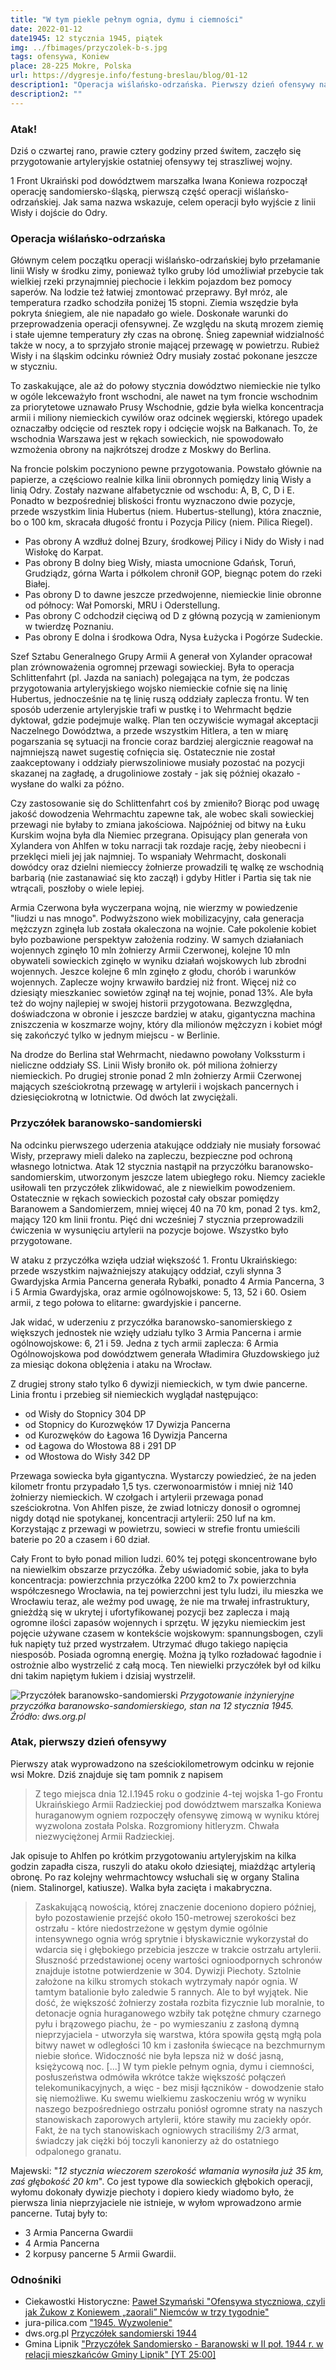 ```yaml
---
title: "W tym piekle pełnym ognia, dymu i ciemności"
date: 2022-01-12
date1945: 12 stycznia 1945, piątek
img: ../fbimages/przyczolek-b-s.jpg
tags: ofensywa, Koniew
place: 28-225 Mokre, Polska
url: https://dygresje.info/festung-breslau/blog/01-12
description1: "Operacja wiślańsko-odrzańska. Pierwszy dzień ofensywy na odcinku przyczółka baranowsko-sandomierskiego."
description2: ""
---
```


### Atak!

Dziś o czwartej rano, prawie cztery godziny przed świtem, zaczęło się przygotowanie artyleryjskie ostatniej ofensywy tej straszliwej wojny.

1 Front Ukraiński pod dowództwem marszałka Iwana Koniewa rozpoczął operację sandomiersko-śląską, pierwszą część operacji wiślańsko-odrzańskiej. Jak sama nazwa wskazuje, celem operacji było wyjście z linii Wisły i dojście do Odry.

### Operacja wiślańsko-odrzańska

Głównym celem początku operacji wiślańsko-odrzańskiej było przełamanie linii Wisły w środku zimy, ponieważ tylko gruby lód umożliwiał przebycie tak wielkiej rzeki przynajmniej piechocie i lekkim pojazdom bez pomocy saperów. Na lodzie też łatwiej zmontować przeprawy. Był mróz, ale temperatura rzadko schodziła poniżej 15 stopni. Ziemia wszędzie była pokryta śniegiem, ale nie napadało go wiele. Doskonałe warunki do przeprowadzenia operacji ofensywnej. Ze względu na skutą mrozem ziemię i stałe ujemne temperatury zły czas na obronę. Śnieg zapewniał widzialność także w nocy, a to sprzyjało stronie mającej przewagę w powietrzu. Rubież Wisły i na śląskim odcinku również Odry musiały zostać pokonane jeszcze w styczniu.

To zaskakujące, ale aż do połowy stycznia dowództwo niemieckie nie tylko w ogóle lekceważyło front wschodni, ale nawet na tym froncie wschodnim za priorytetowe uznawało Prusy Wschodnie, gdzie była wielka koncentracja armii i miliony niemieckich cywilów oraz odcinek węgierski, którego upadek oznaczałby odcięcie od resztek ropy i odcięcie wojsk na Bałkanach. To, że wschodnia Warszawa jest w rękach sowieckich, nie spowodowało wzmożenia obrony na najkrótszej drodze z Moskwy do Berlina.

Na froncie polskim poczyniono pewne przygotowania. Powstało głównie na papierze, a częściowo realnie kilka linii obronnych pomiędzy linią Wisły a linią Odry. Zostały nazwane alfabetycznie od wschodu: A, B, C, D i E. Ponadto w bezpośredniej bliskości frontu wyznaczono dwie pozycje, przede wszystkim linia Hubertus (niem. Hubertus-stellung), która znacznie, bo o 100 km, skracała długość frontu i Pozycja Pilicy (niem. Pilica Riegel).

- Pas obrony A wzdłuż dolnej Bzury, środkowej Pilicy i Nidy do Wisły i nad Wisłokę do Karpat.
- Pas obrony B dolny bieg Wisły, miasta umocnione Gdańsk, Toruń, Grudziądz, górna Warta i półkolem chronił GOP, biegnąc potem do rzeki Białej.
- Pas obrony D to dawne jeszcze przedwojenne, niemieckie linie obronne od północy: Wał Pomorski, MRU i Oderstellung.
- Pas obrony C odchodził cięciwą od D z główną pozycją w zamienionym w twierdzę Poznaniu.
- Pas obrony E dolna i środkowa Odra, Nysa Łużycka i Pogórze Sudeckie.

Szef Sztabu Generalnego Grupy Armii A generał von Xylander opracował plan zrównoważenia ogromnej przewagi sowieckiej. Była to operacja Schlittenfahrt (pl. Jazda na saniach) polegająca na tym, że podczas przygotowania artyleryjskiego wojsko niemieckie cofnie się na linię Hubertus, jednocześnie na tę linię ruszą oddziały zaplecza frontu. W ten sposób uderzenie artyleryjskie trafi w pustkę i to Wehrmacht będzie dyktował, gdzie podejmuje walkę. Plan ten oczywiście wymagał akceptacji Naczelnego Dowództwa, a przede wszystkim Hitlera, a ten w miarę pogarszania sę sytuacji na froncie coraz bardziej alergicznie reagował na najmniejszą nawet sugestię cofnięcia się. Ostatecznie nie został zaakceptowany i oddziały pierwszoliniowe musiały pozostać na pozycji skazanej na zagładę, a drugoliniowe zostały - jak się później okazało - wysłane do walki za późno.

Czy zastosowanie się do Schlittenfahrt coś by zmieniło? Biorąc pod uwagę jakość dowodzenia Wehrmachtu zapewne tak, ale wobec skali sowieckiej przewagi nie byłaby to zmiana jakościowa. Najpóźniej od bitwy na Łuku Kurskim wojna była dla Niemiec przegrana. Opisujący plan generała von Xylandera von Ahlfen w toku narracji tak rozdaje rację, żeby nieobecni i przeklęci mieli jej jak najmniej. To wspaniały Wehrmacht, doskonali dowódcy oraz dzielni niemieccy żołnierze prowadzili tę walkę ze wschodnią barbarią (nie zastanawiać się kto zaczął) i gdyby Hitler i Partia się tak nie wtrącali, poszłoby o wiele lepiej.

Armia Czerwona była wyczerpana wojną, nie wierzmy w powiedzenie "liudzi u nas mnogo". Podwyższono wiek mobilizacyjny, cała generacja mężczyzn zginęła lub została okaleczona na wojnie. Całe pokolenie kobiet było pozbawione perspektyw założenia rodziny. W samych działaniach wojennych zginęło 10 mln żołnierzy Armii Czerwonej, kolejne 10 mln obywateli sowieckich zginęło w wyniku działań wojskowych lub zbrodni wojennych. Jeszce kolejne 6 mln zginęło z głodu, chorób i warunków wojennych. Zaplecze wojny krwawiło bardziej niż front. Więcej niż co dziesiąty mieszkaniec sowietów zginął na tej wojnie, ponad 13%. Ale była też do wojny najlepiej w swojej historii przygotowana. Bezwzględna, doświadczona w obronie i jeszcze bardziej w ataku, gigantyczna machina zniszczenia w koszmarze wojny, który dla milionów mężczyzn i kobiet mógł się zakończyć tylko w jednym miejscu - w Berlinie.

Na drodze do Berlina stał Wehrmacht, niedawno powołany Volkssturm i nieliczne oddziały SS. Linii Wisły broniło ok. pół miliona żołnierzy niemieckich. Po drugiej stronie ponad 2 mln żołnierzy Armii Czerwonej mających sześciokrotną przewagę w artylerii i wojskach pancernych i dziesięciokrotną w lotnictwie. Od dwóch lat zwyciężali.

### Przyczółek baranowsko-sandomierski

Na odcinku pierwszego uderzenia atakujące oddziały nie musiały forsować Wisły, przeprawy mieli daleko na zapleczu, bezpieczne pod ochroną własnego lotnictwa. Atak 12 stycznia nastąpił na przyczółku baranowsko-sandomierskim, utworzonym jeszcze latem ubiegłego roku. Niemcy zaciekle usiłowali ten przyczółek zlikwidować, ale z niewielkim powodzeniem. Ostatecznie w rękach sowieckich pozostał cały obszar pomiędzy Baranowem a Sandomierzem, mniej więcej 40 na 70 km, ponad 2 tys. km2, mający 120 km linii frontu. Pięć dni wcześniej 7 stycznia przeprowadzili ćwiczenia w wysunięciu artylerii na pozycje bojowe. Wszystko było przygotowane.

W ataku z przyczółka wzięła udział większość 1. Frontu Ukraińskiego: przede wszystkim najważniejszy atakujący oddział, czyli słynna 3 Gwardyjska Armia Pancerna generała Rybałki, ponadto 4 Armia Pancerna, 3 i 5 Armia Gwardyjska, oraz armie ogólnowojskowe: 5, 13, 52 i 60. Osiem armii, z tego połowa to elitarne: gwardyjskie i pancerne.

Jak widać, w uderzeniu z przyczółka baranowsko-sanomierskiego z większych jednostek nie wzięły udziału tylko 3 Armia Pancerna i armie ogólnowojskowe: 6, 21 i 59. Jedna z tych armii zaplecza: 6 Armia Ogólnowojskowa pod dowództwem generała Władimira Głuzdowskiego już za miesiąc dokona oblężenia i ataku na Wrocław.

Z drugiej strony stało tylko 6 dywizji niemieckich, w tym dwie pancerne. Linia frontu i przebieg sił niemieckich wyglądał następująco:

- od Wisły do Stopnicy 304 DP
- od Stopnicy do Kurozwęków 17 Dywizja Pancerna
- od Kurozwęków do Łagowa 16 Dywizja Pancerna
- od Łagowa do Włostowa 88 i 291 DP
- od Włostowa do Wisły 342 DP

Przewaga sowiecka była gigantyczna. Wystarczy powiedzieć, że na jeden kilometr frontu przypadało 1,5 tys. czerwonoarmistów i mniej niż 140 żołnierzy niemieckich. W czołgach i artylerii przewaga ponad sześciokrotna. Von Ahlfen pisze, że zwiad lotniczy donosił o ogromnej nigdy dotąd nie spotykanej, koncentracji artylerii: 250 luf na km. Korzystając z przewagi w powietrzu, sowieci w strefie frontu umieścili baterie po 20 a czasem i 60 dział.

Cały Front to było ponad milion ludzi. 60% tej potęgi skoncentrowane było na niewielkim obszarze przyczółka. Żeby uświadomić sobie, jaka to była koncentracja: powierzchnia przyczółka 2200 km2 to 7x powierzchnia współczesnego Wrocławia, na tej powierzchni jest tylu ludzi, ilu mieszka we Wrocławiu teraz, ale weźmy pod uwagę, że nie ma trwałej infrastruktury, gnieżdżą się w ukrytej i ufortyfikowanej pozycji bez zaplecza i mają ogromne ilości zapasów wojennych i sprzętu. W języku niemieckim jest pojęcie używane czasem w kontekście wojskowym: spannungsbogen, czyli łuk napięty tuż przed wystrzałem. Utrzymać długo takiego napięcia niesposób. Posiada ogromną energię. Można ją tylko rozładować łagodnie i ostrożnie albo wystrzelić z całą mocą. Ten niewielki przyczółek był od kilku dni takim napiętym łukiem i dzisiaj wystrzelił.

![Przyczółek baranowsko-sandomierski](../fbimages/przyczolek-b-s.jpg)
*Przygotowanie inżynieryjne przyczółka baranowsko-sandomierskiego, stan na 12 stycznia 1945.<br />
Źródło: dws.org.pl*

### Atak, pierwszy dzień ofensywy

Pierwszy atak wyprowadzono na sześciokilometrowym odcinku w rejonie wsi Mokre. Dziś znajduje się tam pomnik z napisem
>Z tego miejsca dnia 12.I.1945 roku o godzinie 4-tej wojska 1-go Frontu Ukraińskiego Armii Radzieckiej pod dowództwem marszałka Koniewa huraganowym ogniem rozpoczęły ofensywę zimową w wyniku której wyzwolona została Polska. Rozgromiony hitleryzm. Chwała niezwyciężonej Armii Radzieckiej.

Jak opisuje to Ahlfen po krótkim przygotowaniu artyleryjskim na kilka godzin zapadła cisza, ruszyli do ataku około dziesiątej, miażdżąc artylerią obronę. Po raz kolejny wehrmachtowcy wsłuchali się w organy Stalina (niem. Stalinorgel, katiusze). Walka była zacięta i makabryczna.
>Zaskakującą nowością, której znaczenie doceniono dopiero później, było pozostawienie przejść około 150-metrowej szerokości bez ostrzału - które niedostrzeżone w gęstym dymie ogólnie intensywnego ognia wróg sprytnie i błyskawicznie wykorzystał do wdarcia się i głębokiego przebicia jeszcze w trakcie ostrzału artylerii. Słuszność przedstawionej oceny wartości ognioodpornych schronów znajduje istotne potwierdzenie w 304. Dywizji Piechoty. Sztolnie założone na kilku stromych stokach wytrzymały napór ognia. W tamtym batalionie było zaledwie 5 rannych. Ale to był wyjątek. Nie dość, że większość żołnierzy została rozbita fizycznie lub moralnie, to detonacje ognia huraganowego wzbiły tak potężne chmury czarnego pyłu i brązowego piachu, że - po wymieszaniu z zasłoną dymną nieprzyjaciela - utworzyła się warstwa, która spowiła gęstą mgłą pola bitwy nawet w odległości 10 km i zasłoniła świecące na bezchmurnym niebie słońce. Widoczność nie była lepsza niż w dość jasną, księżycową noc. [...] W tym piekle pełnym ognia, dymu i ciemności, posłuszeństwa odmówiła wkrótce także większość połączeń telekomunikacyjnych, a więc - bez misji łączników - dowodzenie stało się niemożliwe. Ku swemu wielkiemu zaskoczeniu wróg w wyniku naszego bezpośredniego ostrzału poniósł ogromne straty na naszych stanowiskach zaporowych artylerii, które stawiły mu zaciekły opór. Fakt, że na tych stanowiskach ogniowych straciliśmy 2/3 armat, świadczy jak ciężki bój toczyli kanonierzy aż do ostatniego odpalonego granatu.

Majewski: "*12 stycznia wieczorem szerokość włamania wynosiła już 35 km, zaś głębokość 20 km*". Co jest typowe dla sowieckich głębokich operacji, wyłomu dokonały dywizje piechoty i dopiero kiedy wiadomo było, że pierwsza linia nieprzyjaciele nie istnieje, w wyłom wprowadzono armie pancerne. Tutaj były to:

- 3 Armia Pancerna Gwardii
- 4 Armia Pancerna
- 2 korpusy pancerne 5 Armii Gwardii.

### Odnośniki

- Ciekawostki Historyczne: [Paweł Szymański "Ofensywa styczniowa, czyli jak Żukow z Koniewem „zaorali” Niemców w trzy tygodnie"](https://ciekawostkihistoryczne.pl/2020/01/12/ofensywa-styczniowa-czyli-jak-zukow-z-koniewem-zaorali-niemcow-w-trzy-tygodnie/)
- jura-pilica.com ["1945. Wyzwolenie"](http://www.jura-pilica.com/?1945-wyzwolenie,385)
- dws.org.pl [Przyczółek sandomierski 1944](https://www.dws.org.pl/viewtopic.php?f=2&t=12333&start=0)
- Gmina Lipnik ["Przyczółek Sandomiersko - Baranowski w II poł. 1944 r. w relacji mieszkańców Gminy Lipnik" [YT 25:00]](https://www.youtube.com/watch?v=kS4JuPXyM5U)
